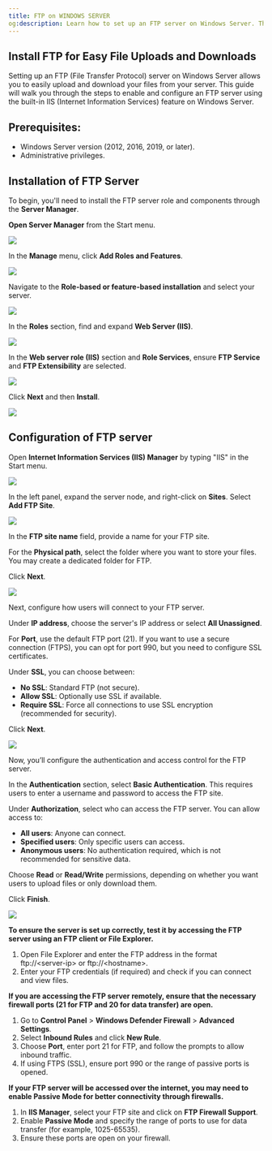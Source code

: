 ```yaml
---
title: FTP on WINDOWS SERVER
og:description: Learn how to set up an FTP server on Windows Server. This step-by-step guide shows you how to easily upload and download files using IIS FTP features.
---
```


## Install FTP for Easy File Uploads and Downloads

Setting up an FTP (File Transfer Protocol) server on Windows Server allows you to easily upload and download your files from your server. This guide will walk you through the steps to enable and configure an FTP server using the built-in IIS (Internet Information Services) feature on Windows Server.

## Prerequisites:

- Windows Server version (2012, 2016, 2019, or later).
- Administrative privileges.

## Installation of FTP Server

To begin, you'll need to install the FTP server role and components through the **Server Manager**.

**Open Server Manager** from the Start menu.

![](/assets/1sSq3fI0sZJj8Zc4RoSr4-m-ID3_harpNieumj71xmR-20241209-083126.png)

In the **Manage** menu, click **Add Roles and Features**.

![](/assets/1sSq3fI0sZJj8Zc4RoSr4-6mHJyfqCzvFI0yOBJdmyu-20241209-084138.png)

Navigate to the **Role-based or feature-based installation** and select your server.

![](/assets/1sSq3fI0sZJj8Zc4RoSr4-uiUJgyJqRDGDPhdr3tTDY-20241209-084956.png)

In the **Roles** section, find and expand **Web Server (IIS)**.

![](/assets/1sSq3fI0sZJj8Zc4RoSr4-4HyuYNwuMPqXwcUn9qVth-20241209-090055.png)

In the **Web server role (IIS)** section and **Role Services**, ensure **FTP Service** and **FTP Extensibility** are selected.

![](/assets/1sSq3fI0sZJj8Zc4RoSr4-YZB3ulx9lnGsRMi7-saJu-20241209-090552.png)

Click **Next** and then **Install**.

![](/assets/1sSq3fI0sZJj8Zc4RoSr4-vHh-XD-87HTkWvP90NhqK-20241209-091536.png)

## Configuration of FTP server

Open **Internet Information Services (IIS) Manager** by typing "IIS" in the Start menu.

![](/assets/1sSq3fI0sZJj8Zc4RoSr4-Zs2ISlwaroBQ_gHIGfLJ3-20241209-091930.png)

In the left panel, expand the server node, and right-click on **Sites**. Select **Add FTP Site**.

![](/assets/1sSq3fI0sZJj8Zc4RoSr4-khc5jlI0EOQcl_9RO9bls-20241209-092134.png)

In the **FTP site name** field, provide a name for your FTP site.

For the **Physical path**, select the folder where you want to store your files. You may create a dedicated folder for FTP.

Click **Next**.

![](/assets/1sSq3fI0sZJj8Zc4RoSr4-Noz_blB9uMvjz5ZQZ0ezD-20241209-092426.png)

Next, configure how users will connect to your FTP server.

Under **IP address**, choose the server's IP address or select **All Unassigned**.

For **Port**, use the default FTP port (21). If you want to use a secure connection (FTPS), you can opt for port 990, but you need to configure SSL certificates.

Under **SSL**, you can choose between:&#x20;

- **No SSL**: Standard FTP (not secure).
- **Allow SSL**: Optionally use SSL if available.
- **Require SSL**: Force all connections to use SSL encryption (recommended for security).

Click **Next**.

![](/assets/1sSq3fI0sZJj8Zc4RoSr4-GqdYcitDC8Je7umct7NEO-20241209-092655.png)

Now, you’ll configure the authentication and access control for the FTP server.

In the **Authentication** section, select **Basic Authentication**. This requires users to enter a username and password to access the FTP site.

Under **Authorization**, select who can access the FTP server. You can allow access to:&#x20;

- **All users**: Anyone can connect.
- **Specified users**: Only specific users can access.
- **Anonymous users**: No authentication required, which is not recommended for sensitive data.

Choose **Read** or **Read/Write** permissions, depending on whether you want users to upload files or only download them.

Click **Finish**.

![](/assets/1sSq3fI0sZJj8Zc4RoSr4-gR4yjMr_7PO4_io99XWrp-20241209-093015.png)

**To ensure the server is set up correctly, test it by accessing the FTP server using an FTP client or File Explorer.**

1. Open File Explorer and enter the FTP address in the format ftp\://\<server-ip> or ftp\://\<hostname>.
2. Enter your FTP credentials (if required) and check if you can connect and view files.

**If you are accessing the FTP server remotely, ensure that the necessary firewall ports (21 for FTP and 20 for data transfer) are open.**

1. Go to **Control Panel** > **Windows Defender Firewall** > **Advanced Settings**.
2. Select **Inbound Rules** and click **New Rule**.
3. Choose **Port**, enter port 21 for FTP, and follow the prompts to allow inbound traffic.
4. If using FTPS (SSL), ensure port 990 or the range of passive ports is opened.

**If your FTP server will be accessed over the internet, you may need to enable Passive Mode for better connectivity through firewalls.**

1. In **IIS Manager**, select your FTP site and click on **FTP Firewall Support**.
2. Enable **Passive Mode** and specify the range of ports to use for data transfer (for example, 1025-65535).
3. Ensure these ports are open on your firewall.
